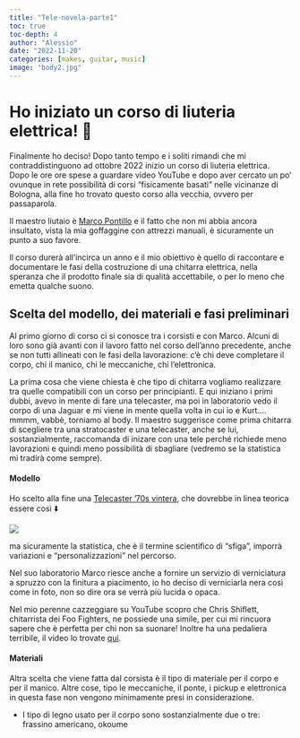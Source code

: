 ```yaml
---
title: "Tele-novela-parte1"
toc: true
toc-depth: 4
author: "Alessio"
date: "2022-11-20"
categories: [makes, guitar, music]
image: "body2.jpg"
---
```


# Ho iniziato un corso di liuteria elettrica! 🎸

Finalmente ho deciso! Dopo tanto tempo e i soliti rimandi che mi contraddistinguono ad ottobre 2022 inizio un corso di liuteria elettrica. Dopo le ore ore spese a guardare video YouTube e dopo aver cercato un po' ovunque in rete possibilità di corsi "fisicamente basati" nelle vicinanze di Bologna, alla fine ho trovato questo corso alla vecchia, ovvero per passaparola.

Il maestro liutaio è [Marco Pontillo](https://www.liuteriamarcopontillo.com/home "liutaio") e il fatto che non mi abbia ancora insultato, vista la mia goffaggine con attrezzi manuali, è sicuramente un punto a suo favore.

Il corso durerà all'incirca un anno e il mio obiettivo è quello di raccontare e documentare le fasi della costruzione di una chitarra elettrica, nella speranza che il prodotto finale sia di qualità accettabile, o per lo meno che emetta qualche suono.

## Scelta del modello, dei materiali e fasi preliminari

Al primo giorno di corso ci si conosce tra i corsisti e con Marco. Alcuni di loro sono già avanti con il lavoro fatto nel corso dell'anno precedente, anche se non tutti allineati con le fasi della lavorazione: c'è chi deve completare il corpo, chi il manico, chi le meccaniche, chi l'elettronica.

La prima cosa che viene chiesta è che tipo di chitarra vogliamo realizzare tra quelle compatibili con un corso per principianti. E qui iniziano i primi dubbi, avevo in mente di fare una telecaster, ma poi in laboratorio vedo il corpo di una Jaguar e mi viene in mente quella volta in cui io e Kurt.... mmmm, vabbè, torniamo al body. Il maestro suggerisce come prima chitarra di scegliere tra una stratocaster e una telecaster, anche se lui, sostanzialmente, raccomanda di inizare con una tele perché richiede meno lavorazioni e quindi meno possibilità di sbagliare (vedremo se la statistica mi tradirà come sempre).

#### Modello

Ho scelto alla fine una [Telecaster '70s vintera](https://www.fender.com/it-IT/electric-guitars/telecaster/vintera-70s-telecaster-custom/0149722306.html), che dovrebbe in linea teorica essere così ⬇️

![](images/paste-81B62275.png)

ma sicuramente la statistica, che è il termine scientifico di "sfiga", imporrà variazioni e "personalizzazioni" nel percorso.

Nel suo laboratorio Marco riesce anche a fornire un servizio di verniciatura a spruzzo con la finitura a piacimento, io ho deciso di verniciarla nera così come in foto, non so dire ora se verrà più lucida o opaca.

Nel mio perenne cazzeggiare su YouTube scopro che Chris Shiflett, chitarrista dei Foo Fighters, ne possiede una simile, per cui mi rincuora sapere che è perfetta per chi non sa suonare! Inoltre ha una pedaliera terribile, il video lo trovate [qui](https://www.youtube.com/watch?v=7JbRoF2g7Fg "shiflett").

#### Materiali

Altra scelta che viene fatta dal corsista è il tipo di materiale per il corpo e per il manico. Altre cose, tipo le meccaniche, il ponte, i pickup e elettronica in questa fase non vengono minimamente presi in considerazione.

-   I tipo di legno usato per il corpo sono sostanzialmente due o tre: frassino americano, okoume
